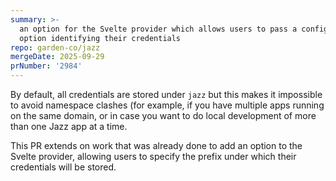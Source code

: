 ```yaml
---
summary: >-
  an option for the Svelte provider which allows users to pass a configuration
  option identifying their credentials
repo: garden-co/jazz
mergeDate: 2025-09-29
prNumber: '2984'
---
```

By default, all credentials are stored under `jazz` but this makes it impossible to avoid namespace clashes (for example, if you have multiple apps running on the same domain, or in case you want to do local development of more than one Jazz app at a time.

This PR extends on work that was already done to add an option to the Svelte provider, allowing users to specify the prefix under which their credentials will be stored.
